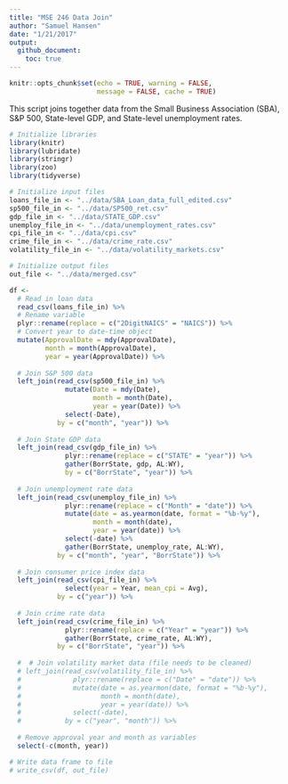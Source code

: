 ```yaml
---
title: "MSE 246 Data Join"
author: "Samuel Hansen"
date: "1/21/2017"
output: 
  github_document:
    toc: true
---
```


```r
knitr::opts_chunk$set(echo = TRUE, warning = FALSE, 
                      message = FALSE, cache = TRUE)
```

This script joins together data from the Small Business Association (SBA),
S&P 500, State-level GDP, and State-level unemployment rates. 

```r
# Initialize libraries 
library(knitr)
library(lubridate)
library(stringr)
library(zoo)
library(tidyverse)

# Initialize input files 
loans_file_in <- "../data/SBA_Loan_data_full_edited.csv"
sp500_file_in <- "../data/SP500_ret.csv"
gdp_file_in <- "../data/STATE_GDP.csv"
unemploy_file_in <- "../data/unemployment_rates.csv"
cpi_file_in <- "../data/cpi.csv"
crime_file_in <- "../data/crime_rate.csv"
volatility_file_in <- "../data/volatility_markets.csv"

# Initialize output files 
out_file <- "../data/merged.csv"
```

```r
df <- 
  # Read in loan data 
  read_csv(loans_file_in) %>%
  # Rename variable
  plyr::rename(replace = c("2DigitNAICS" = "NAICS")) %>%
  # Convert year to date-time object
  mutate(ApprovalDate = mdy(ApprovalDate),
         month = month(ApprovalDate),
         year = year(ApprovalDate)) %>%
  
  # Join S&P 500 data 
  left_join(read_csv(sp500_file_in) %>%
              mutate(Date = mdy(Date),
                     month = month(Date),
                     year = year(Date)) %>% 
              select(-Date), 
            by = c("month", "year")) %>%
  
  # Join State GDP data 
  left_join(read_csv(gdp_file_in) %>%
              plyr::rename(replace = c("STATE" = "year")) %>%
              gather(BorrState, gdp, AL:WY), 
              by = c("BorrState", "year")) %>%
  
  # Join unemployment rate data 
  left_join(read_csv(unemploy_file_in) %>%
              plyr::rename(replace = c("Month" = "date")) %>%
              mutate(date = as.yearmon(date, format = "%b-%y"),
                     month = month(date),
                     year = year(date)) %>%
              select(-date) %>%
              gather(BorrState, unemploy_rate, AL:WY), 
            by = c("month", "year", "BorrState")) %>%
  
  # Join consumer price index data 
  left_join(read_csv(cpi_file_in) %>%
              select(year = Year, mean_cpi = Avg),
            by = c("year")) %>%
  
  # Join crime rate data 
  left_join(read_csv(crime_file_in) %>%
              plyr::rename(replace = c("Year" = "year")) %>%
              gather(BorrState, crime_rate, AL:WY),
            by = c("BorrState", "year")) %>%
  
  #  # Join volatility market data (file needs to be cleaned)
  # left_join(read_csv(volatility_file_in) %>%
  #             plyr::rename(replace = c("Date" = "date")) %>%
  #             mutate(date = as.yearmon(date, format = "%b-%y"),
  #                    month = month(date),
  #                    year = year(date)) %>%
  #             select(-date),
  #           by = c("year", "month")) %>%
  
  # Remove approval year and month as variables 
  select(-c(month, year))

# Write data frame to file
# write_csv(df, out_file)
```
